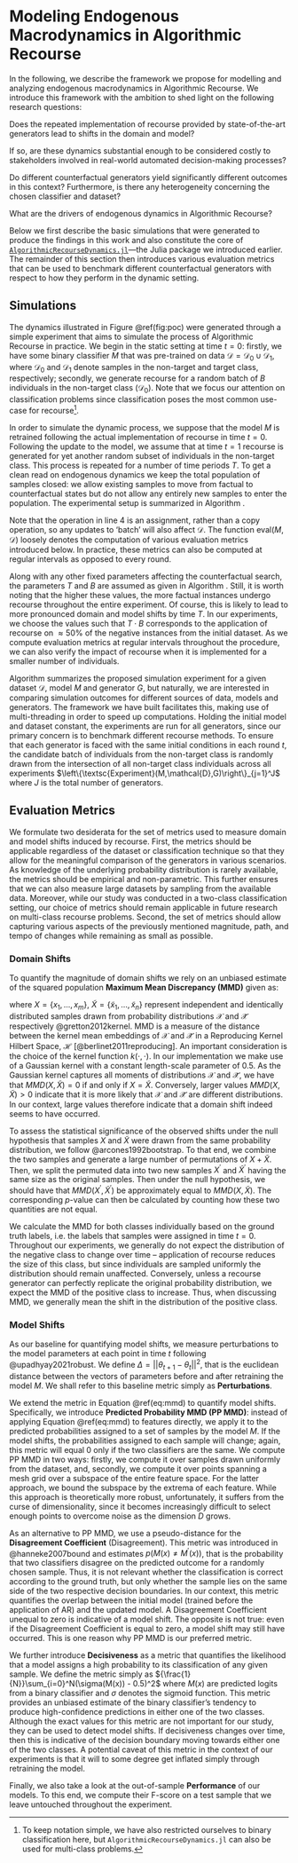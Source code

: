 # Modeling Endogenous Macrodynamics in Algorithmic Recourse {#method-2}

In the following, we describe the framework we propose for modelling and analyzing endogenous macrodynamics in Algorithmic Recourse. We introduce this framework with the ambition to shed light on the following research questions:

::: {.proposition #shifts name="Endogenous Shifts"}
Does the repeated implementation of recourse provided by state-of-the-art generators lead to shifts in the domain and model?
:::

::: {.proposition #costs name="Costs"}
If so, are these dynamics substantial enough to be considered costly to stakeholders involved in real-world automated decision-making processes?
:::

::: {.proposition #het name="Heterogeneity"}
Do different counterfactual generators yield significantly different outcomes in this context? Furthermore, is there any heterogeneity concerning the chosen classifier and dataset?
:::

::: {.proposition #drive name="Drivers"}
What are the drivers of endogenous dynamics in Algorithmic Recourse?
:::

Below we first describe the basic simulations that were generated to produce the findings in this work and also constitute the core of [`AlgorithmicRecourseDynamics.jl`](https://anonymous.4open.science/r/AlgorithmicRecourseDynamics/README.md)---the Julia package we introduced earlier. The remainder of this section then introduces various evaluation metrics that can be used to benchmark different counterfactual generators with respect to how they perform in the dynamic setting. 

## Simulations {#method-2-experiment}

The dynamics illustrated in Figure \@ref(fig:poc) were generated through a simple experiment that aims to simulate the process of Algorithmic Recourse in practice. We begin in the static setting at time $t=0$: firstly, we have some binary classifier $M$ that was pre-trained on data $\mathcal{D}=\mathcal{D}_0 \cup \mathcal{D}_1$, where $\mathcal{D}_0$ and $\mathcal{D}_1$ denote samples in the non-target and target class, respectively; secondly, we generate recourse for a random batch of $B$ individuals in the non-target class ($\mathcal{D}_0$). Note that we focus our attention on classification problems since classification poses the most common use-case for recourse^[To keep notation simple, we have also restricted ourselves to binary classification here, but `AlgorithmicRecourseDynamics.jl` can also be used for multi-class problems.]. 

In order to simulate the dynamic process, we suppose that the model $M$ is retrained following the actual implementation of recourse in time $t=0$. Following the update to the model, we assume that at time $t=1$ recourse is generated for yet another random subset of individuals in the non-target class. This process is repeated for a number of time periods $T$. To get a clean read on endogenous dynamics we keep the total population of samples closed: we allow existing samples to move from factual to counterfactual states but do not allow any entirely new samples to enter the population. The experimental setup is summarized in Algorithm \ref{algo-experiment}.

\begin{algorithm}
\caption{Simulation Experiment}\label{algo-experiment}
\begin{algorithmic}[1]
\Procedure{Experiment}{$M,\mathcal{D},G$}
\State $E\gets \emptyset$ \Comment{Initialize evaluation $E$.}
\State $t\gets 0$
\While{$t<T$}
\State $\text{batch} \subset \mathcal{D}_0$ \Comment{Sample from $\mathcal{D}_0$  (assignment).}
\State $\text{batch}\gets G(\text{batch})$ \Comment{Generate counterfactuals.}
\State $M\gets M(\mathcal{D})$ \Comment{Retrain model.}
\State $E\gets \text{eval}(M,\mathcal{D}) \cup E$ \Comment{Update evaluation.}
\State $t\gets t+1$ \Comment{Increment $t$.}
\EndWhile
\State \textbf{return} $E, M,\mathcal{D}$
\EndProcedure
\end{algorithmic}
\end{algorithm}

Note that the operation in line 4 is an assignment, rather than a copy operation, so any updates to 'batch' will also affect $\mathcal{D}$. The function $\text{eval}(M,\mathcal{D})$ loosely denotes the computation of various evaluation metrics introduced below. In practice, these metrics can also be computed at regular intervals as opposed to every round. 

Along with any other fixed parameters affecting the counterfactual search, the parameters $T$ and $B$ are assumed as given in Algorithm \ref{algo-experiment}. Still, it is worth noting that the higher these values, the more factual instances undergo recourse throughout the entire experiment. Of course, this is likely to lead to more pronounced domain and model shifts by time $T$. In our experiments, we choose the values such that $T \cdot B$ corresponds to the application of recourse on $\approx50\%$ of the negative instances from the initial dataset. As we compute evaluation metrics at regular intervals throughout the procedure, we can also verify the impact of recourse when it is implemented for a smaller number of individuals. 

Algorithm \ref{algo-experiment} summarizes the proposed simulation experiment for a given dataset $\mathcal{D}$, model $M$ and generator $G$, but naturally, we are interested in comparing simulation outcomes for different sources of data, models and generators. The framework we have built facilitates this, making use of multi-threading in order to speed up computations. Holding the initial model and dataset constant, the experiments are run for all generators, since our primary concern is to benchmark different recourse methods. To ensure that each generator is faced with the same initial conditions in each round $t$, the candidate batch of individuals from the non-target class is randomly drawn from the intersection of all non-target class individuals across all experiments $\left\{\textsc{Experiment}(M,\mathcal{D},G)\right\}_{j=1}^J$ where $J$ is the total number of generators. 

## Evaluation Metrics {#method-2-metrics}

We formulate two desiderata for the set of metrics used to measure domain and model shifts induced by recourse. First, the metrics should be applicable regardless of the dataset or classification technique so that they allow for the meaningful comparison of the generators in various scenarios. As knowledge of the underlying probability distribution is rarely available, the metrics should be empirical and non-parametric. This further ensures that we can also measure large datasets by sampling from the available data. Moreover, while our study was conducted in a two-class classification setting, our choice of metrics should remain applicable in future research on multi-class recourse problems. Second, the set of metrics should allow capturing various aspects of the previously mentioned magnitude, path, and tempo of changes while remaining as small as possible.

### Domain Shifts

To quantify the magnitude of domain shifts we rely on an unbiased estimate of the squared population **Maximum Mean Discrepancy (MMD)** given as:

\begin{equation}
\begin{aligned}
MMD({X}^\prime,\tilde{X}^\prime) &= \frac{1}{m(m-1)}\sum_{i=1}^m\sum_{j\neq i}^m k(x_i,x_j) \\ &+ \frac{1}{n(n-1)}\sum_{i=1}^n\sum_{j\neq i}^n k(\tilde{x}_i,\tilde{x}_j) \\ &- \frac{2}{mn}\sum_{i=1}^m\sum_{j=1}^n k(x_i,\tilde{x}_j) (\#eq:mmd)
\end{aligned}
\end{equation}

where $X=\{x_1,...,x_m\}$, $\tilde{X}=\{\tilde{x}_1,...,\tilde{x}_n\}$ represent independent and identically distributed samples drawn from probability distributions $\mathcal{X}$ and $\mathcal{\tilde{X}}$ respectively @gretton2012kernel. MMD is a measure of the distance between the kernel mean embeddings of $\mathcal{X}$ and $\mathcal{\tilde{X}}$ in a Reproducing Kernel Hilbert Space, $\mathcal{H}$ [@berlinet2011reproducing]. An important consideration is the choice of the kernel function $k(\cdot,\cdot)$. In our implementation we make use of a Gaussian kernel with a constant length-scale parameter of $0.5$. As the Gaussian kernel captures all moments of distributions $\mathcal{X}$ and $\mathcal{\tilde{X}}$, we have that $MMD(X,\tilde{X})=0$ if and only if $X=\tilde{X}$. Conversely, larger values $MMD(X,\tilde{X})>0$ indicate that it is more likely that $\mathcal{X}$ and $\mathcal{\tilde{X}}$ are different distributions. In our context, large values therefore indicate that a domain shift indeed seems to have occurred.

To assess the statistical significance of the observed shifts under the null hypothesis that samples $X$ and $\tilde{X}$ were drawn from the same probability distribution, we follow @arcones1992bootstrap. To that end, we combine the two samples and generate a large number of permutations of $X + \tilde{X}$. Then, we split the permuted data into two new samples $X^\prime$ and $\tilde{X}^\prime$ having the same size as the original samples. Then under the null hypothesis, we should have that $MMD(X^\prime,\tilde{X}^\prime)$ be approximately equal to $MMD(X,\tilde{X})$. The corresponding $p$-value can then be calculated by counting how these two quantities are not equal.

We calculate the MMD for both classes individually based on the ground truth labels, i.e. the labels that samples were assigned in time $t=0$. Throughout our experiments, we generally do not expect the distribution of the negative class to change over time – application of recourse reduces the size of this class, but since individuals are sampled uniformly the distribution should remain unaffected. Conversely, unless a recourse generator can perfectly replicate the original probability distribution, we expect the MMD of the positive class to increase. Thus, when discussing MMD, we generally mean the shift in the distribution of the positive class.

### Model Shifts

As our baseline for quantifying model shifts, we measure perturbations to the model parameters at each point in time $t$ following @upadhyay2021robust. We define $\Delta=||\theta_{t+1}-\theta_{t}||^2$, that is the euclidean distance between the vectors of parameters before and after retraining the model $M$. We shall refer to this baseline metric simply as **Perturbations**.

We extend the metric in Equation \@ref(eq:mmd) to quantify model shifts. Specifically, we introduce **Predicted Probability MMD (PP MMD)**: instead of applying Equation \@ref(eq:mmd) to features directly, we apply it to the predicted probabilities assigned to a set of samples by the model $M$. If the model shifts, the probabilities assigned to each sample will change; again, this metric will equal 0 only if the two classifiers are the same. We compute PP MMD in two ways: firstly, we compute it over samples drawn uniformly from the dataset, and, secondly, we compute it over points spanning a mesh grid over a subspace of the entire feature space. For the latter approach, we bound the subspace by the extrema of each feature. While this approach is theoretically more robust, unfortunately, it suffers from the curse of dimensionality, since it becomes increasingly difficult to select enough points to overcome noise as the dimension $D$ grows.

As an alternative to PP MMD, we use a pseudo-distance for the **Disagreement Coefficient** (Disagreement). This metric was introduced in @hanneke2007bound and estimates $p(M(x) \neq M^\prime(x))$, that is the probability that two classifiers disagree on the predicted outcome for a randomly chosen sample. Thus, it is not relevant whether the classification is correct according to the ground truth, but only whether the sample lies on the same side of the two respective decision boundaries. In our context, this metric quantifies the overlap between the initial model (trained before the application of AR) and the updated model. A Disagreement Coefficient unequal to zero is indicative of a model shift. The opposite is not true: even if the Disagreement Coefficient is equal to zero, a model shift may still have occurred. This is one reason why PP MMD is our preferred metric.

We further introduce **Decisiveness** as a metric that quantifies the likelihood that a model assigns a high probability to its classification of any given sample. We define the metric simply as ${\frac{1}{N}}\sum_{i=0}^N(\sigma(M(x)) - 0.5)^2$ where $M(x)$ are predicted logits from a binary classifier and $\sigma$ denotes the sigmoid function. This metric provides an unbiased estimate of the binary classifier's tendency to produce high-confidence predictions in either one of the two classes. Although the exact values for this metric are not important for our study, they can be used to detect model shifts. If decisiveness changes over time, then this is indicative of the decision boundary moving towards either one of the two classes. A potential caveat of this metric in the context of our experiments is that it will to some degree get inflated simply through retraining the model.

Finally, we also take a look at the out-of-sample **Performance** of our models. To this end, we compute their F-score on a test sample that we leave untouched throughout the experiment. 


